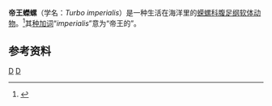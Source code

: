 {{Speciesbox
| image = Turbo imperialis 01.jpg
| image_caption = 帝王蠑螺 ''Turbo imperialis''
| genus = Turbo
| species = imperialis
| authority = [[Gmelin|Gmelin]], 1790
| synonyms_ref =
| synonyms = 
}}

'''帝王蠑螺'''（学名：''Turbo imperialis''）是一种生活在海洋里的[[蝾螺科|蝾螺科]][[腹足纲|腹足纲]][[软体动物门|软体动物]]。<ref name="WoRMS">{{Cite web |url=http://www.marinespecies.org/aphia.php?p=taxdetails&id=216376 |title=''Turbo imperialis'' Gmelin, 1791 |access-date=2011-04-26 |archive-date=2021-12-30 |archive-url=https://web.archive.org/web/20211230032836/https://www.marinespecies.org/aphia.php?p=taxdetails&id=216376 |dead-url=no }}</ref>其[[种加词|种加词]]“''imperialis''”意为“帝王的”。

==参考资料==
{{reflist}}

{{commons category|Turbo imperialis}}
{{Taxonbar|from=Q1314207}}

[[Category:蝾螺属|D]]
[[Category:1790年描述的动物|D]]